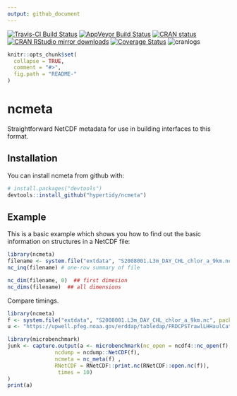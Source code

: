 ```yaml
---
output: github_document
---
```


[![Travis-CI Build Status](https://travis-ci.org/hypertidy/ncmeta.svg?branch=master)](https://travis-ci.org/hypertidy/ncmeta)
[![AppVeyor Build Status](https://ci.appveyor.com/api/projects/status/github/hypertidy/ncmeta?branch=master&svg=true)](https://ci.appveyor.com/project/hypertidy/ncmeta)
 [![CRAN status](http://www.r-pkg.org/badges/version/ncmeta)](https://cran.r-project.org/package=ncmeta)
 [![CRAN RStudio mirror downloads](http://cranlogs.r-pkg.org/badges/ncmeta)](http://cran.r-project.org/web/packages/ncmeta/index.html)
[![Coverage Status](https://img.shields.io/codecov/c/github/hypertidy/ncmeta/master.svg)](https://codecov.io/github/hypertidy/ncmeta?branch=master)
![cranlogs](http://cranlogs.r-pkg.org./badges/ncmeta)

<!-- README.md is generated from README.Rmd. Please edit that file -->

```r
knitr::opts_chunk$set(
  collapse = TRUE,
  comment = "#>",
  fig.path = "README-"
)
```

# ncmeta

Straightforward NetCDF metadata for use in building interfaces to this format. 


## Installation

You can install ncmeta from github with:

```r
# install.packages("devtools")
devtools::install_github("hypertidy/ncmeta")
```

## Example

This is a basic example which shows you how to find out the basic information on 
structures in a NetCDF file:

```r
library(ncmeta)
filename <- system.file("extdata", "S2008001.L3m_DAY_CHL_chlor_a_9km.nc", package = "ncmeta")
nc_inq(filename) # one-row summary of file

nc_dim(filename, 0)  ## first dimesion
nc_dims(filename)  ## all dimensions
```

Compare timings. 

```r
library(ncmeta)
f <- system.file("extdata", "S2008001.L3m_DAY_CHL_chlor_a_9km.nc", package = "ncmeta")
u <- "https://upwell.pfeg.noaa.gov/erddap/tabledap/FRDCPSTrawlLHHaulCatch"

library(microbenchmark)
junk <- capture.output(a <- microbenchmark(nc_open = ncdf4::nc_open(f), 
               ncdump = ncdump::NetCDF(f), 
               ncmeta = nc_meta(f) ,
               RNetCDF = RNetCDF::print.nc(RNetCDF::open.nc(f)), 
                times = 10)
)
print(a)
```